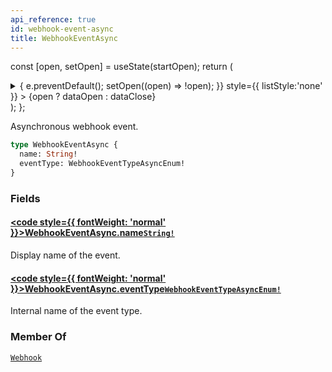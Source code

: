 ```yaml
---
api_reference: true
id: webhook-event-async
title: WebhookEventAsync
---
```






const [open, setOpen] = useState(startOpen);
return (
<details {...(open ? { open: true } : {})} className="details" style={{ border:'none', boxShadow:'none', background:'var(--ifm-background-color)' }}>
<summary
onClick={(e) => {
e.preventDefault();
setOpen((open) => !open);
}}
style={{ listStyle:'none' }} >
{open ? dataOpen : dataClose}
</summary>
{open && children}
</details>
);
};

Asynchronous webhook event.

```graphql
type WebhookEventAsync {
  name: String!
  eventType: WebhookEventTypeAsyncEnum!
}
```

### Fields

#### [<code style={{ fontWeight: 'normal' }}>WebhookEventAsync.<b>name</b></code>](#)<Bullet />[`String!`](../../../api-reference/miscellaneous/scalars/string.mdx) <Badge class="badge badge--secondary" text="non-null"/> <Badge class="badge badge--secondary" text="scalar"/> <Badge class="badge badge--secondary" text="miscellaneous"/>

Display name of the event.

#### [<code style={{ fontWeight: 'normal' }}>WebhookEventAsync.<b>eventType</b></code>](#)<Bullet />[`WebhookEventTypeAsyncEnum!`](../../../api-reference/webhooks/enums/webhook-event-type-async-enum.mdx) <Badge class="badge badge--secondary" text="non-null"/> <Badge class="badge badge--secondary" text="enum"/> <Badge class="badge badge--secondary" text="webhooks"/>

Internal name of the event type.

### Member Of

[`Webhook`](../../../api-reference/webhooks/objects/webhook.mdx) <Badge class="badge badge--secondary" text="object"/>
